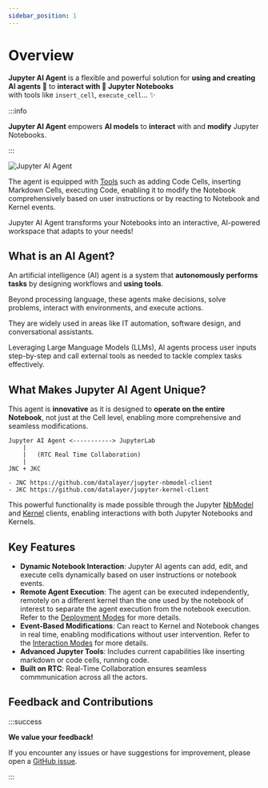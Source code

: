 ```yaml
---
sidebar_position: 1
---
```


# Overview

**Jupyter AI Agent** is a flexible and powerful solution for **using and creating AI agents 🤖** to **interact with 📓 Jupyter Notebooks**  
with tools like `insert_cell`, `execute_cell`... ✨

:::info

**Jupyter AI Agent** empowers **AI models** to **interact** with and **modify** Jupyter Notebooks.

:::

![Jupyter AI Agent](https://assets.datalayer.tech/jupyter-ai-agent/ai-agent-prompt-demo-terminal.gif)

The agent is equipped with [Tools](/docs/tools) such as adding Code Cells, inserting Markdown Cells, executing Code, enabling it to modify the Notebook comprehensively based on user instructions or by reacting to Notebook and Kernel events.

Jupyter AI Agent transforms your Notebooks into an interactive, AI-powered workspace that adapts to your needs!

## What is an AI Agent?

An artificial intelligence (AI) agent is a system that **autonomously performs tasks** by designing workflows and **using tools**.

Beyond processing language, these agents make decisions, solve problems, interact with environments, and execute actions.

They are widely used in areas like IT automation, software design, and conversational assistants.

Leveraging Large Manguage Models (LLMs), AI agents process user inputs step-by-step and call external tools as needed to tackle 
complex tasks effectively.

## What Makes Jupyter AI Agent Unique?

This agent is **innovative** as it is designed to **operate on the entire Notebook**, not just at the Cell level, enabling more comprehensive and seamless modifications.

```
Jupyter AI Agent <-----------> JupyterLab
    |
    |   (RTC Real Time Collaboration)
    |
JNC + JKC

- JNC https://github.com/datalayer/jupyter-nbmodel-client
- JKC https://github.com/datalayer/jupyter-kernel-client
```

This powerful functionality is made possible through the Jupyter [NbModel](https://github.com/datalayer/jupyter-nbmodel-client) and [Kernel](https://github.com/datalayer/jupyter-kernel-client) clients, enabling interactions with both Jupyter Notebooks and Kernels.

## Key Features

- **Dynamic Notebook Interaction**: Jupyter AI agents can add, edit, and execute cells dynamically based on user instructions or notebook events.
- **Remote Agent Execution**: The agent can be executed independently, remotely on a different kernel than the one used by the notebook of interest to separate the agent execution from the notebook execution. Refer to the [Deployment Modes](/docs/deployments) for more details.
- **Event-Based Modifications**: Can react to Kernel and Notebook changes in real time, enabling modifications without user intervention. Refer to the [Interaction Modes](/docs/interactions) for more details.
- **Advanced Jupyter Tools**: Includes current capabilities like inserting markdown or code cells, running code.
- **Built on RTC**: Real-Time Collaboration ensures seamless commmunication across all the actors.

## Feedback and Contributions

:::success

**We value your feedback!**

If you encounter any issues or have suggestions for improvement, please open a [GitHub issue](https://github.com/datalayer/jupyter-ai-agent/issues).

:::
